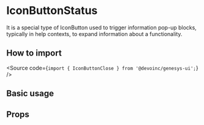 

<Meta of={Stories} />

# IconButtonStatus

It is a special type of IconButton used to trigger
information pop-up blocks, typically in help contexts, to expand information
about a functionality.

## How to import

<Source code={`import { IconButtonClose } from '@devoinc/genesys-ui';`} />

## Basic usage

<Canvas of={Stories.Playground} />

## Props

<ArgTypes of={Stories} />
